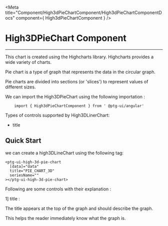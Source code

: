 


<Meta title="Component/High3dPieChartComponent/High3dPieChartComponentDocs" component={ High3dPieChartComponent }    />


 # High3DPieChart Component

 ---

This chart is created using the Highcharts library. Highcharts provides a wide variety of charts.  

Pie chart is a type of graph that represents the data in the circular graph.

Pie charts are divided into sections (or 'slices') to represent values of different sizes.


We can import the High3DPieChart using the following importation : 
```
    import { High3dPieChartComponent } from ' @ptg-ui/angular'

```    


Types of controls supported by High3DLinerChart:

 - title


 ## Quick Start
 
 we can create a high3DLineChart using the following tag: 

```
<ptg-ui-high-3d-pie-chart
  [data]="data"
  title="PIE_CHART_3D"
  seriesName=""
></ptg-ui-high-3d-pie-chart>

```

Following are some controls with their explanation :

 1] title :

 The title appears at the top of the graph and should describe the graph. 

 This helps the reader immediately know what the graph is. 


<Canvas><Story id="component-high3dlinechartcomponent--title" /></Canvas>

